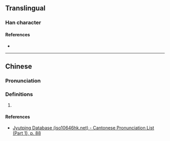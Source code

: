 {{character info/new}}
==Translingual==

===Han character===
{{Han char|rn=32|rad=土|as=11|sn=14|four=|canj=GYWI|ids=⿰土鹵}}

====References====
* {{Han ref|kx=0236.430|dkj=05390|dj=0475.050|hdz=10479.100|uh=5877|ud=22647}}

----

==Chinese==
{{zh-forms}}

===Pronunciation===
{{zh-pron
|m=lǔ
|c=lou5
|cat=
}}

===Definitions===
{{zh-hanzi}}

# {{rfdef|zh}}

====References====
* [http://www.iso10646hk.net/jp/document/download.jsp Jyutping Database (iso10646hk.net) - Cantonese Pronunciation List (Part 1), p. 88]